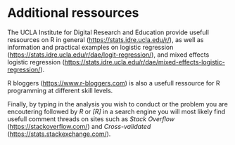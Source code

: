 # Additional ressources


The UCLA Institute for Digital Research and Education provide usefull ressources on R in general (<https://stats.idre.ucla.edu/r/>), as well as information and practical examples on logistic regression (<https://stats.idre.ucla.edu/r/dae/logit-regression/>), and mixed effects logistic regression (<https://stats.idre.ucla.edu/r/dae/mixed-effects-logistic-regression/>).

R bloggers (<https://www.r-bloggers.com>) is also a usefull ressource for R programming at different skill levels.

Finally, by typing in the analysis you wish to conduct or the problem you are encoutering followed by _R_ or _[R]_ in a search engine you will most likely find usefull comment threads on sites such as _Stack Overflow_ (<https://stackoverflow.com/>) and _Cross-validated_ (<https://stats.stackexchange.com/>).
